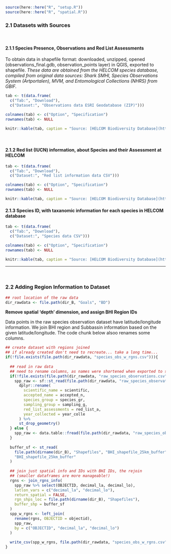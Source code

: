 
```r
source(here::here("R", "setup.R"))
source(here::here("R", "spatial.R"))
```

### 2.1 Datasets with Sources {-}
<br/>

#### 2.1.1 Species Presence, Observations and Red List Assessments {-}

To obtain data in shapefile format: downloaded, unzipped, opened (observations_final.gdb, observation_points layer) in QGIS, exported to shapefile. *These data are obtained from the HELCOM species database, compiled from original data sources: Shark SMHI, Species Observations System (Artportalen), MVM, and Entomological Collections (NHRS) from GBIF.*

<!-- dataset save location BHI_share/BHI 2.0/Goals/BD/baltic_species/baltic_species.shp -->
```r
tab <- t(data.frame(
  c("Tab:", "Download"), 
  c("Dataset:", "Observations data ESRI Geodatabase (ZIP)")))

colnames(tab) <- c("Option", "Specification")
rownames(tab) <- NULL

knitr::kable(tab, caption = "Source: [HELCOM Biodiversity Database](http://maps.helcom.fi/website/Biodiversity/) <br/> Downloaded 9 March by Chester")
```

<br>

#### 2.1.2 Red list (IUCN) information, about Species and their Assessment at HELCOM {-}

<!-- dataset save location BHI_share/BHI 2.0/Goals/BD/species_with_redlist_category/species_with_redlist_category.csv -->
```r
tab <- t(data.frame(
  c("Tab:", "Download"), 
  c("Dataset:", "Red list information data CSV")))

colnames(tab) <- c("Option", "Specification")
rownames(tab) <- NULL

knitr::kable(tab, caption = "Source: [HELCOM Biodiversity Database](http://maps.helcom.fi/website/Biodiversity/) <br/> Downloaded 12 March by Ellie")
```

#### 2.1.3 Species ID, with taxanomic information for each species in HELCOM database {-}

<!-- dataset save location BHI_share/BHI 2.0/Goals/BD/species_taxa.csv -->

```r
tab <- t(data.frame(
  c("Tab:", "Download"), 
  c("Dataset:", "Species data CSV")))

colnames(tab) <- c("Option", "Specification")
rownames(tab) <- NULL

knitr::kable(tab, caption = "Source: [HELCOM Biodiversity Database](http://maps.helcom.fi/website/Biodiversity/) <br/> Downloaded 4 April by Chester")
```

---

<br/>


### 2.2 Adding Region Information to Dataset {-}

```r
## root location of the raw data
dir_rawdata <- file.path(dir_B, "Goals", "BD")
```


**Remove spatial 'depth' dimension, and assign BHI Region IDs**

Data points in the raw species observation dataset have latitude/longitude information. We join BHI region and Subbassin information based on the given latitude/longitude. The code chunk below alsoo renames some columns.

```r
## create dataset with regions joined
## if already created don't need to recreate... take a long time...
if(!file.exists(file.path(dir_rawdata, "species_obs_w_rgns.csv"))){
  
  ## read in raw data
  ## need to rename columns, as names were shortened when exported to shapefile...
  if(!file.exists(file.path(dir_rawdata, "raw_species_observations.csv"))){
    spp_raw <- sf::st_read(file.path(dir_rawdata, "raw_species_observations")) %>%
      dplyr::rename(
        scientific_name = scientific, 
        accepted_name = accepted_n, 
        species_group = species_gr, 
        sampling_group = sampling_g,
        red_list_assessments = red_list_a,
        year_collected = year_colle
      ) %>% 
      st_drop_geometry()
  } else {
    spp_raw <- data.table::fread(file.path(dir_rawdata, "raw_species_observations.csv"))
  }
  
  buffer_sf <- st_read(
    file.path(dirname(dir_B), "Shapefiles", "BHI_shapefile_25km_buffer"), 
    "BHI_shapefile_25km_buffer"
  )
  
  ## join just spatial info and IDs with BHI IDs, the rejoin 
  ## (smaller dataframes are more manageable!)
  rgns <- join_rgns_info(
    spp_raw %>% select(OBJECTID, decimal_la, decimal_lo),
    latlon_vars = c("decimal_la", "decimal_lo"),
    return_spatial = FALSE,
    rgn_shps_loc = file.path(dirname(dir_B), "Shapefiles"),
    buffer_shp = buffer_sf
  )
  spp_w_rgns <- left_join(
    rename(rgns, OBJECTID = objectid), 
    spp_raw,
    by = c("OBJECTID", "decimal_la", "decimal_lo")
  )
  
  write_csv(spp_w_rgns, file.path(dir_rawdata, "species_obs_w_rgns.csv"))
}
```

<br/>

